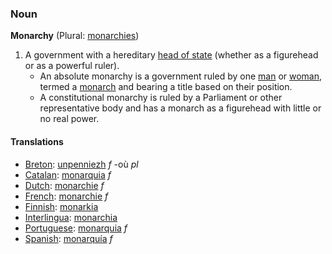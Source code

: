 ===Noun===

'''Monarchy''' (Plural: [[monarchies]])

#A government with a hereditary [[head of state]] (whether as a figurehead or as a powerful ruler).
#*An absolute monarchy is a government ruled by one [[man]] or [[woman]], termed a [[monarch]] and bearing a title based on their position.
#*A constitutional monarchy is ruled by a Parliament or other representative body and has a monarch as a figurehead with little or no real power.

====Translations====
*[[Breton]]: [[unpenniezh]] ''f'' -où ''pl''
*[[Catalan]]: [[monarquia]] ''f''
*[[Dutch]]: [[monarchie]] ''f''
*[[French]]: [[monarchie]] ''f''
*[[Finnish]]: [[monarkia]]
*[[Interlingua]]: [[monarchia]]
*[[Portuguese]]: [[monarquia]] ''f''
*[[Spanish]]: [[monarquía]] ''f''